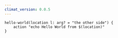 ```yaml
---
climat_version: 0.0.5
---
```

```clidsl title="defaults.cli"
hello-world(location l: arg? = "the other side") {
    action "echo Hello World from $(location)"
}
```